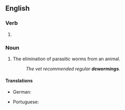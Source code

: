 ==English==

===Verb===
{{head|en|present participle}}

# {{present participle of|deworm|lang=en|nocat=1}}

===Noun===
{{en-noun}}

# The elimination of parasitic worms from an animal.
#: ''The vet recommended regular '''dewormings'''.''

====Translations====
{{trans-top|elimination of parasitic worms}}
* German: {{t|de|Entwurmung|f}}
{{trans-mid}}
* Portuguese: {{t|pt|desparasitação|f}}
{{trans-bottom}}